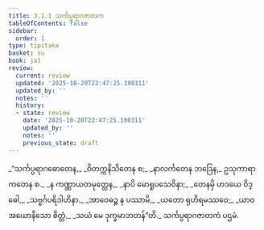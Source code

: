 ```yaml
---
title: 3.1.1 သင်္ကပ္ပရာဂဇာတက
tableOfContents: false
sidebar:
  order: 1
type: tipitaka
basket: su
book: ja1
review:
  current: review
  updated: '2025-10-20T22:47:25.190311'
  updated_by: ''
  notes: ''
  history:
  - state: review
    date: '2025-10-20T22:47:25.190311'
    updated_by: ''
    notes: ''
    previous_state: draft
---
```



<DynamicBreadcrumb />


<ReviewStatus review={frontmatter.review} showDetails={true} />

<HypothesisAnnotation frontmatter={frontmatter} />

<Division number="1" book="ja1" e="ch" v="22" p="71">

<Paragraph number="670" type="verses" book="ja1">
_“သင်္ကပ္ပရာဂဓောတေန,_  
_ဝိတက္ကနိသိတေန စ;_  
_နာလင်္ကတေန ဘဒြေန,_  
ဥသုကာရာကတေန စ._  

</Paragraph>

</Division>
<Division number="2" book="ja1" e="ch" v="22" p="71">

<Paragraph number="671" type="verses" book="ja1">
_န ကဏ္ဏာယတမုတ္တေန,_  
_နာပိ မောရူပသေဝိနာ;_  
_တေနမှိ ဟဒယေ ဝိဒ္ဓေါ,_  
_သဗ္ဗင်္ဂပရိဒါဟိနာ._  

</Paragraph>

</Division>
<Division number="3" book="ja1" e="ch" v="22" p="93">

<Paragraph number="672" type="verses" book="ja1">
_အာဝေဓဉ္စ န ပဿာမိ,_  
_ယတော ရုဟိရမဿဝေ;_  
_ယာဝ အယောနိသော စိတ္တံ,_  
_သယံ မေ ဒုက္ခမာဘတန်”တိ._  


</Paragraph>
</Division>

<Paragraph number="673" type="center" book="ja1">
သင်္ကပ္ပရာဂဇာတကံ ပဌမံ.
</Paragraph>